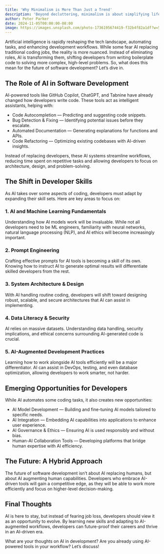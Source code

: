```yaml
---
title: 'Why Minimalism is More Than Just a Trend'
description: 'Beyond decluttering, minimalism is about simplifying life to focus on what truly matters. Find out how it can improve your mindset and well-being.'
author: Peter Parker
date: 2024-11-05T00:00:00-08:00
image: https://images.unsplash.com/photo-1736195674419-f32b4f82a1df?w=500&auto=format&fit=crop&q=60&ixlib=rb-4.0.3&ixid=M3wxMjA3fDB8MHxmZWF0dXJlZC1waG90b3MtZmVlZHw5Nnx8fGVufDB8fHx8fA%3D%3D
---
```


Artificial intelligence is rapidly reshaping the tech landscape, automating tasks, and enhancing development workflows. While some fear AI replacing traditional coding jobs, the reality is more nuanced. Instead of eliminating roles, AI is transforming them, shifting developers from writing boilerplate code to solving more complex, high-level problems. So, what does this mean for the future of software development? Let’s dive in.

## The Role of AI in Software Development

AI-powered tools like GitHub Copilot, ChatGPT, and Tabnine have already changed how developers write code. These tools act as intelligent assistants, helping with:

- Code Autocompletion — Predicting and suggesting code snippets.
- Bug Detection & Fixing — Identifying potential issues before they escalate.
- Automated Documentation — Generating explanations for functions and APIs.
- Code Refactoring — Optimizing existing codebases with AI-driven insights.

Instead of replacing developers, these AI systems streamline workflows, reducing time spent on repetitive tasks and allowing developers to focus on architecture, design, and problem-solving.

## The Shift in Developer Skills

As AI takes over some aspects of coding, developers must adapt by expanding their skill sets. Here are key areas to focus on:

### 1. AI and Machine Learning Fundamentals

Understanding how AI models work will be invaluable. While not all developers need to be ML engineers, familiarity with neural networks, natural language processing (NLP), and AI ethics will become increasingly important.

### 2. Prompt Engineering

Crafting effective prompts for AI tools is becoming a skill of its own. Knowing how to instruct AI to generate optimal results will differentiate skilled developers from the rest.

### 3. System Architecture & Design

With AI handling routine coding, developers will shift toward designing robust, scalable, and secure architectures that AI can assist in implementing.

### 4. Data Literacy & Security

AI relies on massive datasets. Understanding data handling, security implications, and ethical concerns surrounding AI-generated code is crucial.

### 5. AI-Augmented Development Practices

Learning how to work alongside AI tools efficiently will be a major differentiator. AI can assist in DevOps, testing, and even database optimization, allowing developers to work smarter, not harder.

## Emerging Opportunities for Developers

While AI automates some coding tasks, it also creates new opportunities:

- AI Model Development — Building and fine-tuning AI models tailored to specific needs.
- AI Integration — Embedding AI capabilities into applications to enhance user experience.
- AI Governance & Ethics — Ensuring AI is used responsibly and without bias.
- Human-AI Collaboration Tools — Developing platforms that bridge human expertise with AI efficiency.

## The Future: A Hybrid Approach

The future of software development isn’t about AI replacing humans, but about AI augmenting human capabilities. Developers who embrace AI-driven tools will gain a competitive edge, as they will be able to work more efficiently and focus on higher-level decision-making.

## Final Thoughts

AI is here to stay, but instead of fearing job loss, developers should view it as an opportunity to evolve. By learning new skills and adapting to AI-augmented workflows, developers can future-proof their careers and thrive in an AI-driven era.

What are your thoughts on AI in development? Are you already using AI-powered tools in your workflow? Let’s discuss!

